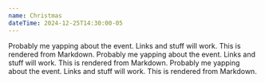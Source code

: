 ```yaml
---
name: Christmas
dateTime: 2024-12-25T14:30:00-05
---
```


Probably me yapping about the event. Links and stuff will work. This is rendered from Markdown. Probably me yapping about the event. Links and stuff will work. This is rendered from Markdown. Probably me yapping about the event. Links and stuff will work. This is rendered from Markdown.
